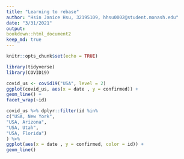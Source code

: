 ```yaml
---
title: "Learning to rebase"
author: "Hsin Janice Hsu, 32195109, hhsu0002@student.monash.edu"
date: "3/31/2021"
output:
bookdown::html_document2
keep_md: true
---
```


```r
knitr::opts_chunk$set(echo = TRUE)
```

```r
library(tidyverse)
library(COVID19)
```

```r
covid_us <- covid19("USA", level = 2)
ggplot(covid_us, aes(x = date , y = confirmed)) +
geom_line() +
facet_wrap(~id)
```

```r
covid_us %>% dplyr::filter(id %in%
c("USA, New York",
"USA, Arizona",
"USA, Utah",
"USA, Florida")
) %>%
ggplot(aes(x = date , y = confirmed, color = id)) +
geom_line()
```

